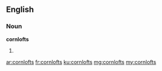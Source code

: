 ==English==

===Noun===
'''cornlofts'''

# {{plural of|cornloft}}

[[ar:cornlofts]]
[[fr:cornlofts]]
[[ku:cornlofts]]
[[mg:cornlofts]]
[[my:cornlofts]]